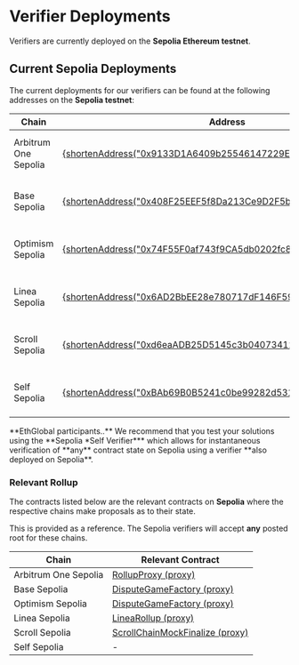 
# Verifier Deployments

Verifiers are currently deployed on the **Sepolia Ethereum testnet**.

## Current Sepolia Deployments

The current deployments for our verifiers can be found at the following addresses on the **Sepolia testnet**:

| Chain | Address | Gateway |
|-------|---|---|
| Arbitrum One Sepolia | [{shortenAddress("0x9133D1A6409b25546147229E102DFa439048028F")}](https://sepolia.etherscan.io/address/0x9133D1A6409b25546147229E102DFa439048028F#code)|[https://arbitrum-sepolia.gateway.unruggable.com](https://arbitrum-sepolia.gateway.unruggable.com)|
| Base Sepolia | [{shortenAddress("0x408F25EEF5f8Da213Ce9D2F5b2063f14813067A2")}](https://sepolia.etherscan.io/address/0x408F25EEF5f8Da213Ce9D2F5b2063f14813067A2#code)|[https://base-sepolia.gateway.unruggable.com](https://base-sepolia.gateway.unruggable.com)| 
| Optimism Sepolia | [{shortenAddress("0x74F55F0af743f9CA5db0202fc81f589c5fDf99D4")}](https://sepolia.etherscan.io/address/0x74F55F0af743f9CA5db0202fc81f589c5fDf99D4#code)|[https://optimism-sepolia.gateway.unruggable.com](https://optimism-sepolia.gateway.unruggable.com)|
| Linea Sepolia | [{shortenAddress("0x6AD2BbEE28e780717dF146F59c2213E0EB9CA573")}](https://sepolia.etherscan.io/address/0x6AD2BbEE28e780717dF146F59c2213E0EB9CA573#code)|[https://linea-sepolia.gateway.unruggable.com](https://linea-sepolia.gateway.unruggable.com)|
| Scroll Sepolia | [{shortenAddress("0xd6eaADB25D5145c3b0407341292720Efd798a51f")}](https://sepolia.etherscan.io/address/0xd6eaADB25D5145c3b0407341292720Efd798a51f#code)|[https://scroll-sepolia.gateway.unruggable.com](https://scroll-sepolia.gateway.unruggable.com)|
| Self Sepolia | [{shortenAddress("0xBAb69B0B5241c0be99282d531b9c53d7c966864F")}](https://sepolia.etherscan.io/address/0xBAb69B0B5241c0be99282d531b9c53d7c966864F#code)|[https://self-sepolia.gateway.unruggable.com](https://self-sepolia.gateway.unruggable.com)|

<div class = "yellow mt-20">
	<p>**EthGlobal participants..** We recommend that you test your solutions using the **Sepolia *Self Verifier*** which allows for instantaneous verification of **any** contract state on Sepolia using a verifier **also deployed on Sepolia**.</p> 
</div>


### Relevant Rollup

The contracts listed below are the relevant contracts on **Sepolia** where the respective chains make proposals as to their state.

This is provided as a reference. The Sepolia verifiers will accept **any** posted root for these chains.

| Chain | Relevant Contract |
|-------|---|
| Arbitrum One Sepolia | [RollupProxy (proxy)](https://sepolia.etherscan.io/address/0xd80810638dbDF9081b72C1B33c65375e807281C8) |
| Base Sepolia | [DisputeGameFactory (proxy)](https://sepolia.etherscan.io/address/0xd6E6dBf4F7EA0ac412fD8b65ED297e64BB7a06E1) |
| Optimism Sepolia | [DisputeGameFactory (proxy)](https://sepolia.etherscan.io/address/0x05F9613aDB30026FFd634f38e5C4dFd30a197Fa1) |
| Linea Sepolia | [LineaRollup (proxy)](https://sepolia.etherscan.io/address/0xB218f8A4Bc926cF1cA7b3423c154a0D627Bdb7E5)|
| Scroll Sepolia | [ScrollChainMockFinalize (proxy)](https://sepolia.etherscan.io/address/0x2D567EcE699Eabe5afCd141eDB7A4f2D0D6ce8a0)|
| Self Sepolia | - |
